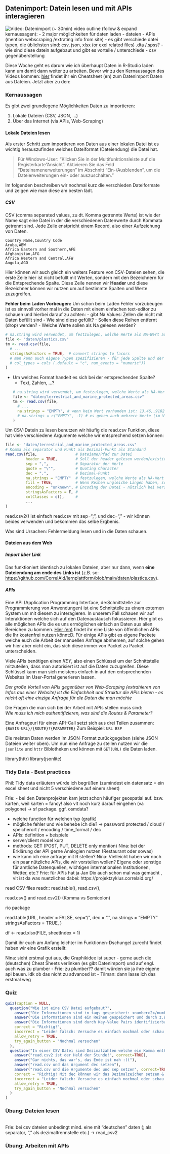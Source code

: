 ## Datenimport: Datein lesen und mit APIs interagieren


![*Video: Datenimport (~ 30min)*](https://youtu.be/.....) 
video outline (follow & expand kernaussagen):
- 2 major möglichkeiten für daten laden 
  - dateien
  - APIs (mention webscraping /extrating info from site)
- es gibt verschiede datei typen, die üblichsten sind: csv, json, xlsx (or exel related files) .dta /.spss?
  - wie sind diese datein aufgebaut und gibt es vorteile / unterschiede
  - csv gegenüberstellung

Diese Woche geht es darum wie ich überhaupt Daten in R-Studio laden kann um damit dann weiter zu arbeiten.
Bevor wir zu den Kernaussagen des Videos kommen: [hier](link) findet ihr ein Cheatsheet (en) zum Datenimport Daten aus Dateien. Jetzt aber zu den:

### Kernaussagen 
Es gibt zwei grundlegene Möglichkeiten Daten zu importieren:

  1. Lokale Dateien (CSV, JSON, ...)
  2. Über das Internet (via APIs, Web-Scraping)

#### Lokale Dateien lesen
Als erster Schritt zum importieren von Daten aus einer lokalen Datei ist es wichtig herauszufinden welches Dateiformat (Dateiendung) die Datei hat.

> Für Windows-User: "Klicken Sie in der Multifunktionsleiste auf die Registerkarte "Ansicht". Aktivieren Sie das Feld "Dateinamenerweiterungen" im Abschnitt "Ein-/Ausblenden", um die Dateierweiterungen ein- oder auszuschalten."

Im folgenden beschreiben wir nochmal kurz die verschieden Dateiformate und zeigen wie man diese am besten lädt.

##### CSV
CSV (comma separated values, zu dt. Komma getrennte Werte) ist wie der Name sagt eine Datei in der die verschiedenen Datenwerte durch Kommata getrennt sind.
Jede Zeile enstpricht einem Record, also einer Aufzeichung von Daten. 
```csv
Country Name,Country Code
Aruba,ABW
Africa Eastern and Southern,AFE
Afghanistan,AFG
Africa Western and Central,AFW
Angola,AGO
```
Hier können wir auch gleich ein weiters Feature von CSV-Dateien sehen, die erste Zeile hier ist nicht befüllt mit Werten, sondern mit den Bezeichnern für die Entsprechende Spalte. Diese Zeile nennen wir **Header** und diese Bezeichner können wir nutzen um auf bestimmte Spalten und Werte zuzugreifen.

**Fehler beim Laden Vorbeugen:**
Um schon beim Laden Fehler vorzubeugen ist es sinnvoll vorher mal in die Daten mit einem einfachen text-editor zu schauen und hierbei darauf zu achten:
  - gibt Na Values: Zellen die nicht mit Daten befüllt sind
    - Wie sind diese gefüllt?
    - Sollen diese Reihen entfernt (drop) werden?
    - Welche Werte sollen als Na gelesen werden?
``` r
# na.string wird verwendet, um festzulegen, welche Werte als NA-Wert aus den Daten gelesen werden sollen
file <- "daten/plastics.csv"
tm <- read.csv(file, 
  # ...
  stringsAsFactors = TRUE,  # convert strings to facors
  # man kann auch eigene Typen spezifizieren - für jede Spalte und der default hier ist "c"="character" 
  # col_types = cols (.default = "c", num_events = "numeric"))
)
```
  - Um welches Format handelt es sich bei der entsprechenden Spalte?
    - Text, Zahlen, ...?
``` r
# na.string wird verwendet, um festzulegen, welche Werte als NA-Wert aus den Daten gelesen werden sollen
file <- "daten/terrestrial_and_marine_protected_areas.csv"
tm <- read.csv(file, 
  # ...
  na.strings = "EMPTY", # wenn kein Wert vorhanden ist: 13,46,,9182 => 13,46,NA,9182
  # na.strings = c("EMPTY", -1) # es gehen auch mehrere Werte (im Vektor)
)
```

Um CSV-Datein zu lesen benutzen wir häufig die read.csv Funktion, diese hat viele verschiedene Argumente welche wir entsprechend setzen können:
``` r
file <- "daten/terrestrial_and_marine_protected_areas.csv"
# Komma als separator und Punkt als Dezimal-Punkt als Standard
read.csv(file,                 # Dateiame/Pfad zur Datei
         header = TRUE,        # Soll der header gelesen werden/existiert einer
         sep = ",",            # Separator der Werte
         quote = "\"",         # Quoting Character
         dec = ".",            # Dezimal-Punkt
         na.strings = "EMPTY"  # festzulegen, welche Werte als NA-Wert gelesen werden
         fill = TRUE,          # Wenn Reihen ungleiche Längen haben, sollen diese gefüllt werden?
         encoding = "unknown", # Encoding der Datei - nützlich bei verschieden Systemen (Linux vs Windows),
         stringsAsFactors = F, # 
         colClasses = c(),     #  
         ...
) 
```

read.csv2() ist einfach read.csv mit sep=";", und dec="," - wir können beides verwenden und bekommen das selbe Ergbenis.

Was sind Ursachen: Fehlermeldung lesen und in die Daten schauen.

#### Dateien aus dem Web

##### Import über Link
Das funktioniert identisch zu lokalen Dateien, aber nur dann, wenn **eine Dateiendung am ende des Links ist** (z.B. so: [https://github.com/CorrelAid/lernplattform/blob/main/daten/plastics.csv](https://github.com/CorrelAid/lernplattform/blob/main/daten/plastics.csv)).

##### APIs
Eine API (Application Programming Interface, de:Schnittstelle zur Programmierung von Anwendungen) ist eine Schnitstelle zu einem externen System um mit diesem zu interagieren.
In unserem Fall schauen wir auf Interaktionen welche sich auf den Datenaustausch fokussieren. Hier gibt es alle möglichen APIs die es uns ermöglichen einfach an Daten aus allen Bereichen zu kommen. [Hier (en)](https://github.com/public-apis/public-apis) findet ihr eine Liste von öffentlichen APIs die Ihr kostenfrei nutzen könnt:D. Für einige APIs gibt es eigene Packete welche euch die Arbeit der manuellen Anfrage abnhemen, auf solche gehen wir hier aber nicht ein, das sich diese immer von Packet zu Packet unterscheiden. 

Viele APIs benötigen einen *KEY*, also einen Schlüssel um der Schnittstelle mitzuteilen, dass man autorisiert ist auf die Daten zuzugreifen. Diese Schlüssel kann man sich meistens einfach in auf den entsprechenden Websites im User-Portal generieren lassen. 

*Der große Vorteil von APIs gegenüber von Web-Scraping (extrahieren von Infos aus einer Website) ist die Einfachheit und Struktur die APIs bieten - es reicht oft eine einzige Anfrage für die Daten die man möchte*

Die Fragen die man sich bei der Arbeit mit APIs stellen muss sind: <br>
*Wie muss ich mich authentifizieren, was sind die Routes & Parameter?* 

Eine Anfrageurl für einen API-Call setzt sich aus drei Teilen zusammen: 
`{BASIS-URL}/{ROUTE}?{PARAMETER}`
Zum Beispiel: 
`URL BSP`

Die meisten Daten werden im JSON-Format zurückgegeben (siehe JSON Dateien weiter oben). Um nun eine Anfrage zu stellen nutzen wir die `jsonlite` und `httr` Biblotheken und können mit `GET(URL)` die Daten laden.

library(httr)
library(jsonlite)

### Tidy Data - Best practices
Phil: Tidy data erläutern würde ich begrüßen (zumindest ein datensatz = ein excel sheet und nicht 5 verschiedene auf einem sheet)


Frie: 
- bei den Datenprojekten kam jetzt schon häufiger geospatial auf. bzw. karten, weil karten = fancy! also vlt noch kurz darauf eingehen (va polygone) -> sf package. ggf. osmdata? 


- welche function für welchen typ (grafik)
- mögliche fehler und wie behebe ich die? -> password protected / cloud / speicherort / encoding / time_format / dec
- APIs: definition + beispiele
- server/client model kurz
- methods: GET (POST, PUT, DELETE only mention)
Nina: bei der Erklärung der API gerne Analogien nutzen (Restaurant oder sowas)
- wie kann ich eine anfrage mit R stellen?
Nina: Vielleicht haben wir noch ein paar nützliche APIs, die wir vorstellen wollen? Eigene oder sonstige für amtliche Datenquellen, wichtigen internationalen Institutionen, Wetter, etc.?
Frie: für APIs hat ja Jan Dix auch schon mal was gemacht , vlt ist da was nuetzliches dabei: https://projektzyklus.correlaid.org/ 


read CSV files readr::
read.table(), read.csv(), 

read.csv() and read.csv2() (Komma vs Semicolon)

rio package


read.table(URL, 
  header = FALSE, 
  sep="/", 
  dec = ".",
  na.strings = "EMPTY"
  stringsAsFactors = TRUE, 
  )
  
  
df <- read.xlsx(FILE, 
    sheetIndex = 1)


Damit ihr euch am Anfang leichter im Funktionen-Dschungel zurecht findet haben wir eine Grafik erstellt:

Nina: sieht erstmal gut aus, die Graphikidee ist super - gerne auch die (deutschen) Cheat Sheets verlinken (es gibt Datenimport) und auf engl. auch was zu plumber
- Frie: zu plumber?? damit würden sie ja ihre eigene api bauen. idk ob das nicht zu advanced ist
- Tilman: dann lasse ich das erstmal weg
  
### Quiz


```r
quiz(caption = NULL,
  question("Wie ist eine CSV Datei aufgebaut?",
    answer("Die Informationen sind in tags gespeichert: <number>2</number>."),
    answer("Die Informationen sind ein Reihen gespeichert und durch z.B. Kommas getrennt.", correct=TRUE),
    answer("Die Informationen sind durch Key-Value Pairs identifizierbar."),
    correct = "Richtig!",
    incorrect = "Leider falsch: Versuche es einfach nochmal oder schau im Video nach!",
    allow_retry = TRUE,
    try_again_button = "Nochmal versuchen"
  ),
  question("In einer CSV Datei sind Dezimalzahlen welche ein Komma enthalten - was kann ich machen?",
    answer("read.csv2 ist der Held der Stunde!", correct=TRUE),
    answer("Gar nichts, das war's, das Ende ist nah :(("),
    answer("read.csv und das Argument dec setzen"),
    answer("read.csv und die Argumente dec und sep setzen", correct=TRUE),
    correct = "Richtig! Mit dec können wir das Dezimalzeichen setzen & mit sep den Seperator, am einfachsten ist aber einfach die read.csv2(..) Funktion zu benutzen:)",
    incorrect = "Leider falsch: Versuche es einfach nochmal oder schau im Video nach!",
    allow_retry = TRUE,
    try_again_button = "Nochmal versuchen"
  )
)
```


### Übung: Dateien lesen

<br>
Frie: bei csv dateien unbedingt mind. eine mit "deutschen" daten (; als separator, "," als dezimaltrennstelle etc.) -> read_csv2 

### Übung: Arbeiten mit APIs



